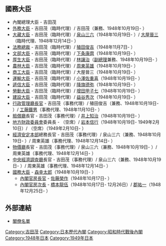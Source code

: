 {{日本内閣記事
|內閣名 = 第二次吉田内閣
|假名 = だいにじよしだないかく
|羅馬字 = Dainiji Yoshida Naikaku
|代數 = 48
|首相名 = 吉田茂
|前職 = 日本[[眾議院_(日本)|眾議院議員]]、[[民主自由黨_(日本)|民主自由黨]]總裁
|成立年 = 1948年
|成立月日 = 10月15日
|總辭年 = 1949年
|總辭月日 = 2月16日
|執政黨 = [[民主自由黨_(日本)|民主自由黨]]
|成員名單 = http://www.kantei.go.jp/jp/rekidai/kakuryo/48.html
|職務 = [[眾議院_(日本)|眾議院議員]]、[[民主自由黨_(日本)|民主自由黨]]總裁
}}

== 國務大臣 ==
* 內閣總理大臣 - 吉田茂
* [[外務大臣_(日本)|外務大臣]] - 吉田茂（臨時代理）/ 吉田茂（兼務、1948年10月19日- ） 
* [[大藏大臣|大藏大臣]] - 吉田茂（臨時代理）/ [[泉山三六|泉山三六]]（1948年10月19日- ）/ [[大屋晉三|大屋晉三]]（臨時代理、1948年12月14日- ）
* [[法務總裁|法務總裁]] - 吉田茂（臨時代理）/ [[殖田俊吉|殖田俊吉]]（1948年11月7日- ）
* [[文部大臣|文部大臣]] - 吉田茂（臨時代理）/ [[下条康麿|下条康麿]]（1948年10月19日- ）
* [[厚生大臣|厚生大臣]] - 吉田茂（臨時代理）/ [[林讓治_(政治家)|林讓治]]（[[副總理_(日本)|副總理]]兼務、1948年10月19日- ）
* [[農林大臣|農林大臣]] - 吉田茂（臨時代理）/ [[周東英雄|周東英雄]]（1948年10月19日- ）
* [[商工大臣|商工大臣]] - 吉田茂（臨時代理）/ 大屋晉三（1948年10月19日- ）
* [[運輸大臣|運輸大臣]] - 吉田茂（臨時代理）/ [[小澤佐重喜|小澤佐重喜]]（1948年10月19日- ）
* [[遞信大臣|遞信大臣]] - 吉田茂（臨時代理）/ [[降旗德弥|降旗德弥]]（1948年10月19日- ）
* [[勞動大臣|勞動大臣]] - 吉田茂（臨時代理）/ [[增田甲子七|增田甲子七]]（1948年10月19日- ）
* [[建設大臣|建設大臣]] - 吉田茂（臨時代理）/ [[益谷秀次|益谷秀次]]（1948年10月19日- ）
* [[行政管理廳長官|行政管理廳長官]] - 吉田茂（事務代理）/ 殖田俊吉（兼務、1948年10月19日- ）/ [[工藤鐵男|工藤鐵男]]（事務代理、1948年11月10日- ）
* [[賠償廳|賠償廳]]長官 - 吉田茂（事務代理）/ [[井上知治|井上知治]]（1948年10月19日- ）
* [[地方財政委員會|地方財政委員會]]委員長 - （空席）/ [[岩本信行|岩本信行]]（1948年10月19日- 1949年2月10日）/ （空席）（1949年2月10日- ）
* [[經濟安定本部|經濟安定本部]]總務長官 - 吉田茂（事務代理）/ 泉山三六（兼務、1948年10月19日- ）/ 周東英雄（事務代理、1948年12月14日- ）
* [[物價廳|物價廳]]長官 - 吉田茂（事務代理）/ 泉山三六（兼務、1948年10月19日- ）/ 周東英雄（事務代理、1948年12月14日- ）
* [[中央經濟調査廳|中央經濟調査廳]]長官 - 吉田茂（事務代理）/ 泉山三六（兼務、1948年10月19日- ）/ 周東英雄（事務代理、1948年12月14日- ）
* [[國務大臣|國務大臣]] - [[森幸太郎|森幸太郎]]（1948年10月19日- ）
** [[內閣官房長官|內閣官房長官]] - [[佐藤榮作|佐藤榮作]]（1948年10月17日- ）
** [[內閣官房副長官|內閣官房次長]] - [[橋本龍伍|橋本龍伍]]（1948年10月17日- 12月26日）/ [[郡祐一|郡祐一]]（1948年12月25日- ）

== 外部連結 ==
*[http://www.kantei.go.jp/jp/rekidai/kakuryo/48.html 閣僚名單]

{{日本歷代內閣|[[蘆田內閣|蘆田內閣]]|第二次吉田內閣|1948年10月15日 - 1949年2月16日|[[第3次吉田內閣|第三次吉田內閣]]}}

{{DEFAULTSORT:Yoshida Shigeru 2}}
[[Category:吉田茂|Category:吉田茂]]
[[Category:日本歷代內閣|Category:日本歷代內閣]]
[[Category:昭和時代戰後內閣|Category:昭和時代戰後內閣]]
[[Category:1948年日本|Category:1948年日本]]
[[Category:1949年日本|Category:1949年日本]]